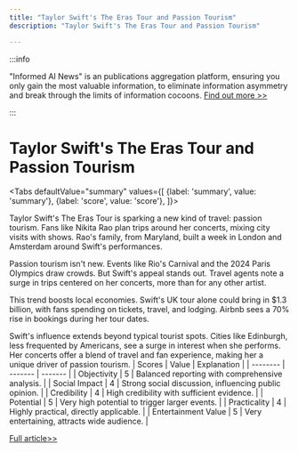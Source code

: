 ```yaml
---
title: "Taylor Swift's The Eras Tour and Passion Tourism"
description: "Taylor Swift's The Eras Tour and Passion Tourism"

---
```



:::info

"Informed AI News" is an publications aggregation platform, ensuring you only gain the most valuable information, to eliminate information asymmetry and break through the limits of information cocoons.  [Find out more >>](/)

:::

# Taylor Swift's The Eras Tour and Passion Tourism


<Tabs
	defaultValue="summary"
	values={[
	{label: 'summary', value: 'summary'},
	{label: 'score', value: 'score'},
]}>
<TabItem value="summary">


Taylor Swift's The Eras Tour is sparking a new kind of travel: passion tourism. Fans like Nikita Rao plan trips around her concerts, mixing city visits with shows. Rao's family, from Maryland, built a week in London and Amsterdam around Swift's performances.

Passion tourism isn't new. Events like Rio's Carnival and the 2024 Paris Olympics draw crowds. But Swift's appeal stands out. Travel agents note a surge in trips centered on her concerts, more than for any other artist.

This trend boosts local economies. Swift's UK tour alone could bring in $1.3 billion, with fans spending on tickets, travel, and lodging. Airbnb sees a 70% rise in bookings during her tour dates.

Swift's influence extends beyond typical tourist spots. Cities like Edinburgh, less frequented by Americans, see a surge in interest when she performs. Her concerts offer a blend of travel and fan experience, making her a unique driver of passion tourism.
</TabItem>
<TabItem value="score">
	| Scores     | Value   | Explanation |
	| -------- | ------- | ------- |
	| Objectivity  | 5    | Balanced reporting with comprehensive analysis.    |
	| Social Impact | 4     | Strong social discussion, influencing public opinion.    |
	| Credibility    | 4    | High credibility with sufficient evidence.    |
	| Potential    | 5    | Very high potential to trigger larger events.    |
	| Practicality    | 4    | Highly practical, directly applicable.    |
	| Entertainment Value    | 5    | Very entertaining, attracts wide audience.    |
</TabItem>
</Tabs>

[Full article>>](https://www.cnbc.com/2024/07/02/what-taylor-swifts-the-eras-tour-says-about-passion-tourism.html)
